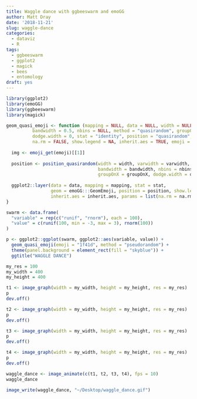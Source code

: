 ```yaml
---
title: Waggle dance with ggbeeswarm and emoGG
author: Matt Dray
date: '2018-11-21'
slug: waggle-dance
categories:
  - dataviz
  - R
tags:
  - ggbeeswarm
  - ggplot2
  - magick
  - bees
  - entomology
draft: yes
---
```


```r
library(ggplot2)
library(emoGG)
library(ggbeeswarm)
library(magick)
```

```r
geom_quasi_emoji <- function (mapping = NULL, data = NULL, width = NULL, varwidth = FALSE, 
          bandwidth = 0.5, nbins = NULL, method = "quasirandom", groupOnX = NULL, 
          dodge.width = 0, stat = "identity", position = "quasirandom", 
          na.rm = FALSE, show.legend = NA, inherit.aes = TRUE, emoji = "1f4l1d", ...) {
  
  img <- emoji_get(emoji)[[1]]
  
  position <- position_quasirandom(width = width, varwidth = varwidth, 
                                   bandwidth = bandwidth, nbins = nbins, method = method, 
                                   groupOnX = groupOnX, dodge.width = dodge.width)
  
  ggplot2::layer(data = data, mapping = mapping, stat = stat, 
                 geom = emoGG:::GeomEmoji, position = position, show.legend = show.legend, 
                 inherit.aes = inherit.aes, params = list(na.rm = na.rm, img = img, ...))
}

```

```r
swarm <- data.frame(
  "variable" = rep(c("runif", "rnorm"), each = 100),
  "value" = c(runif(100, min = -3, max = 3), rnorm(100))
)
```

```r
p <- ggplot2::ggplot(swarm, ggplot2::aes(variable, value)) +
  geom_quasi_emoji(emoji = "1f41d", method = "pseudorandom") +
  theme(panel.background = element_rect(fill = "skyblue")) +
  ggtitle("WAGGLE DANCE")
```

```r
my_res = 100
my_width = 400
my_height = 400

t1 <- image_graph(width = my_width, height = my_height, res = my_res)
p
dev.off()

t2 <- image_graph(width = my_width, height = my_height, res = my_res)
p
dev.off()

t3 <- image_graph(width = my_width, height = my_height, res = my_res)
p
dev.off()

t4 <- image_graph(width = my_width, height = my_height, res = my_res)
p
dev.off()
```

```r
waggle_dance <- image_animate(c(t1, t2, t3, t4), fps = 10)
waggle_dance
```

```r
image_write(waggle_dance, "~/Desktop/waggle_dance.gif")
```